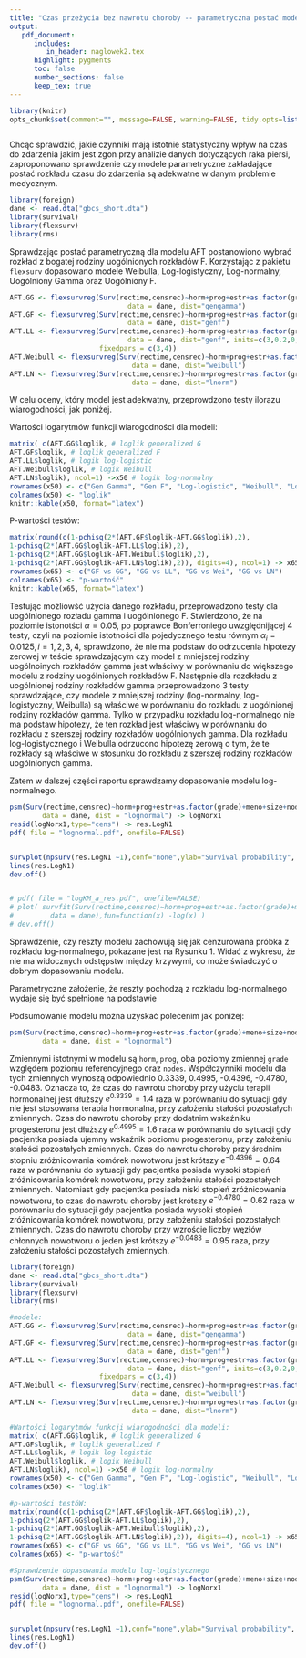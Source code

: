 ```yaml
---
title: "Czas przeżycia bez nawrotu choroby -- parametryczna postać modelu"
output: 
   pdf_document:
      includes:
         in_header: naglowek2.tex
      highlight: pygments
      toc: false
      number_sections: false
      keep_tex: true
---
```


```r
library(knitr)
opts_chunk$set(comment="", message=FALSE, warning=FALSE, tidy.opts=list(keep.blank.line=TRUE, width.cutoff=120),options(width=120), fig.align='center',fig.height=6, fig.width=10,fig.path='figure/beamer-',fig.show='hold',size='footnotesize', cache=TRUE, echo=FALSE)
```
```r

```

\thispagestyle{fancy}

Chcąc sprawdzić, jakie czynniki mają istotnie statystyczny wpływ na czas do zdarzenia jakim jest zgon przy analizie danych dotyczących raka piersi, zaproponowano sprawdzenie czy modele parametryczne zakładające postać rozkładu czasu do zdarzenia są adekwatne w danym problemie medycznym.

```r
library(foreign)
dane <- read.dta("gbcs_short.dta")
library(survival)
library(flexsurv)
library(rms)
```


\textbf{Wybór parametrycznej formy modelu.} 

Sprawdzając postać parametryczną dla modelu AFT postanowiono wybrać rozkład z bogatej rodziny uogólnionych rozkładów F. Korzystając z pakietu `flexsurv` dopasowano modele Weibulla, Log-logistyczny, Log-normalny, Uogólniony Gamma oraz Uogólniony F.

```r
AFT.GG <- flexsurvreg(Surv(rectime,censrec)~horm+prog+estr+as.factor(grade)+meno+size+nodes, 
                             data = dane, dist="gengamma")
AFT.GF <- flexsurvreg(Surv(rectime,censrec)~horm+prog+estr+as.factor(grade)+meno+size+nodes, 
                             data = dane, dist="genf")
AFT.LL <- flexsurvreg(Surv(rectime,censrec)~horm+prog+estr+as.factor(grade)+meno+size+nodes, 
                             data = dane, dist="genf", inits=c(3,0.2,0,1,0,0,0,0,0,0,0,0), 
                      fixedpars = c(3,4))
AFT.Weibull <- flexsurvreg(Surv(rectime,censrec)~horm+prog+estr+as.factor(grade)+meno+size+nodes, 
                              data = dane, dist="weibull")
AFT.LN <- flexsurvreg(Surv(rectime,censrec)~horm+prog+estr+as.factor(grade)+meno+size+nodes, 
                              data = dane, dist="lnorm")
```

W celu oceny, który model jest adekwatny, przeprowdzono testy ilorazu wiarogodności, jak poniżej.

Wartości logarytmów funkcji wiarogodności dla modeli:
```r
matrix( c(AFT.GG$loglik, # loglik generalized G 
AFT.GF$loglik, # loglik generalized F
AFT.LL$loglik, # logik log-logistic
AFT.Weibull$loglik, # logik Weibull
AFT.LN$loglik), ncol=1) ->x50 # logik log-normalny
rownames(x50) <- c("Gen Gamma", "Gen F", "Log-logistic", "Weibull", "Log-normal")
colnames(x50) <- "loglik"
knitr::kable(x50, format="latex")
```

\begin{table}[hbt!]
\centering
\begin{tabular}{lr}
\toprule%
  & loglik\\ \toprule%

Gen Gamma & -2553.051\\

Gen F & -2553.067\\

Log-logistic & -2563.449\\

Weibull & -2575.998\\

Log-normal & -2555.798\\
\bottomrule
\end{tabular}
\caption{Wartości logarytmów funkcji wiarogodności dla modeli parametrycznych.}
\end{table}
P-wartości testów:

```r
matrix(round(c(1-pchisq(2*(AFT.GF$loglik-AFT.GG$loglik),2),
1-pchisq(2*(AFT.GG$loglik-AFT.LL$loglik),2),
1-pchisq(2*(AFT.GG$loglik-AFT.Weibull$loglik),2), 
1-pchisq(2*(AFT.GG$loglik-AFT.LN$loglik),2)), digits=4), ncol=1) -> x65
rownames(x65) <- c("GF vs GG", "GG vs LL", "GG vs Wei", "GG vs LN")
colnames(x65) <- "p-wartość"
knitr::kable(x65, format="latex")
```


\begin{table}[hbt!]
\centering
\begin{tabular}{lr}
\toprule%
  & p-wartość\\
\toprule%
GF vs GG & 1.0000\\

GG vs LL & 0.0000\\

GG vs Wei & 0.0000\\

GG vs LN & 0.0641\\
\bottomrule
\end{tabular}
\caption{Wartości krytycze testów.}
\end{table}


Testując możliowść użycia danego rozkładu, przeprowadzono testy dla uogólnionego rozładu gamma i uogólnionego F. Stwierdzono, że na poziomie istonotści $\alpha=0.05$, po poprawce Bonferroniego uwzględnijącej 4 testy, czyli na poziomie istotności dla pojedycznego testu równym $\alpha_i = 0.0125, i =1,2,3,4$, sprawdzono, że nie ma podstaw do odrzucenia hipotezy zerowej w teście sprawdzającym czy model z mniejszej rodziny uogólnoinych rozkładów gamma jest właściwy w porównaniu do większego modelu z rodziny uogólnionych rozkładów F. Następnie dla rozdkładu z uogólnionej rodziny rozkładów gamma przeprowadzono 3 testy sprawdzające, czy modele z mniejszej rodziny (log-normalny, log-logistyczny, Weibulla) są właściwe w porównaniu do rozkładu z uogólnionej rodziny rozkładów gamma. Tylko w przypadku rozkładu log-normalnego nie ma podstaw \text{do odrzucenia} hipotezy, że ten rozkład jest właściwy w porównaniu do rozkładu z szerszej rodziny rozkładów uogólnionych gamma. Dla rozkładu log-logistycznego i Weibulla odrzucono hipotezę zerową o tym, że te rozkłady są właściwe w stosunku do rozkładu z szerszej rodziny rozkładów uogólnionych gamma.

Zatem w dalszej części raportu sprawdzamy dopasowanie modelu log-normalnego.

\textbf{Sprawdzenie dopasowania modelu log-normalnego.}
```r
psm(Surv(rectime,censrec)~horm+prog+estr+as.factor(grade)+meno+size+nodes, 
        data = dane, dist = "lognormal") -> logNorx1
resid(logNorx1,type="cens") -> res.LogN1
pdf( file = "lognormal.pdf", onefile=FALSE)


survplot(npsurv(res.LogN1 ~1),conf="none",ylab="Survival probability", xlab="Residual")
lines(res.LogN1)
dev.off()


# pdf( file = "logKM_a_res.pdf", onefile=FALSE)
# plot( survfit(Surv(rectime,censrec)~horm+prog+estr+as.factor(grade)+meno+size+nodes, 
#         data = dane),fun=function(x) -log(x) ) 
# dev.off()


```
\begin{figure}[hbt!]
  \vspace{-20pt}
  \begin{center}
     \includegraphics[width=0.7\textwidth, height=3in]{lognormal.pdf}
  \end{center}
  \vspace{-20pt}
  \label{fig:sc}
  \caption{Reszty modelu a cenzurowana próbka z rozkładu log-normalnego.}

\end{figure}
Sprawdzenie, czy reszty modelu zachowują się jak cenzurowana próbka z rozkładu log-normalnego, pokazane jest na Rysunku 1.
Widać z wykresu, że nie ma widocznych odstępstw między krzywymi, co może świadczyć o dobrym dopasowaniu modelu.

\textcolor{red}{Dodatkowo można spojrzeć na wykres przekształcenia $-\ln$ oszacowanej krzywej przeżycia i reszty Coxa-Snell, który w tym wypadku powinien być liniowy ze współczynnikiem kierunkowym = 1 - ale ja nie umiem tego zrobic.}

Parametryczne założenie, że reszty pochodzą z rozkładu log-normalnego wydaje się być spełnione na podstawie \text{Rysunku 1.}

\textbf{ Podsumownie modelu log-normalnego.}

Podsumowanie modelu można uzyskać polecenim jak poniżej:
```r

psm(Surv(rectime,censrec)~horm+prog+estr+as.factor(grade)+meno+size+nodes, 
        data = dane, dist = "lognormal")
```

Zmiennymi istotnymi w modelu są `horm`, `prog`, oba poziomy zmiennej `grade` względem poziomu referencyjnego oraz `nodes`. Współczynniki modelu dla tych zmiennych wynoszą odpowiednio 0.3339, 0.4995, -0.4396, -0.4780, -0.0483. Oznacza to, że czas do nawrotu choroby przy użyciu terapii hormonalnej jest dłuższy $e^{0.3339} = 1.4$ raza w porównaniu do sytuacji gdy nie jest stosowana terapia hormonalna, przy założeniu stałości pozostałych zmiennych. Czas do nawrotu choroby przy dodatnim wskaźniku progesteronu jest dłuższy $e^{0.4995} = 1.6$ raza w porównaniu do sytuacji gdy pacjentka posiada ujemny wskaźnik poziomu progesteronu, przy założeniu stałości pozostałych zmiennych. Czas do nawrotu choroby przy średnim stopniu zróżnicowania komórek nowotworu jest krótszy $e^{-0.4396} = 0.64$ raza w porównaniu do sytuacji gdy pacjentka posiada wysoki stopień zróżnicowania komórek nowotworu, przy założeniu stałości pozostałych zmiennych. Natomiast gdy pacjentka posiada niski stopień zróżnicowania nowotworu, to czas do nawrotu choroby jest krótszy $e^{-0.4780} = 0.62$ raza w porównaniu do sytuacji gdy pacjentka posiada wysoki stopień zróżnicowania komórek nowotworu, przy założeniu stałości pozostałych zmiennych. Czas do nawrotu choroby przy wzroście liczby węzłów chłonnych \text{z przerzutami} nowotworu o jeden jest krótszy $e^{-0.0483} = 0.95$ raza, przy założeniu stałości pozostałych zmiennych.

\newpage
\textbf{Kody:} 
```r
library(foreign)
dane <- read.dta("gbcs_short.dta")
library(survival)
library(flexsurv)
library(rms)

#modele:
AFT.GG <- flexsurvreg(Surv(rectime,censrec)~horm+prog+estr+as.factor(grade)+meno+size+nodes, 
                             data = dane, dist="gengamma")
AFT.GF <- flexsurvreg(Surv(rectime,censrec)~horm+prog+estr+as.factor(grade)+meno+size+nodes, 
                             data = dane, dist="genf")
AFT.LL <- flexsurvreg(Surv(rectime,censrec)~horm+prog+estr+as.factor(grade)+meno+size+nodes, 
                             data = dane, dist="genf", inits=c(3,0.2,0,1,0,0,0,0,0,0,0,0), 
                      fixedpars = c(3,4))
AFT.Weibull <- flexsurvreg(Surv(rectime,censrec)~horm+prog+estr+as.factor(grade)+meno+size+nodes, 
                              data = dane, dist="weibull")
AFT.LN <- flexsurvreg(Surv(rectime,censrec)~horm+prog+estr+as.factor(grade)+meno+size+nodes, 
                              data = dane, dist="lnorm")

#Wartości logarytmów funkcji wiarogodności dla modeli:
matrix( c(AFT.GG$loglik, # loglik generalized G 
AFT.GF$loglik, # loglik generalized F
AFT.LL$loglik, # logik log-logistic
AFT.Weibull$loglik, # logik Weibull
AFT.LN$loglik), ncol=1) ->x50 # logik log-normalny
rownames(x50) <- c("Gen Gamma", "Gen F", "Log-logistic", "Weibull", "Log-normal")
colnames(x50) <- "loglik"

#p-wartości testóW:
matrix(round(c(1-pchisq(2*(AFT.GF$loglik-AFT.GG$loglik),2),
1-pchisq(2*(AFT.GG$loglik-AFT.LL$loglik),2),
1-pchisq(2*(AFT.GG$loglik-AFT.Weibull$loglik),2), 
1-pchisq(2*(AFT.GG$loglik-AFT.LN$loglik),2)), digits=4), ncol=1) -> x65
rownames(x65) <- c("GF vs GG", "GG vs LL", "GG vs Wei", "GG vs LN")
colnames(x65) <- "p-wartość"

#Sprawdzenie dopasowania modelu log-logistycznego
psm(Surv(rectime,censrec)~horm+prog+estr+as.factor(grade)+meno+size+nodes, 
        data = dane, dist = "lognormal") -> logNorx1
resid(logNorx1,type="cens") -> res.LogN1
pdf( file = "lognormal.pdf", onefile=FALSE)


survplot(npsurv(res.LogN1 ~1),conf="none",ylab="Survival probability", xlab="Residual")
lines(res.LogN1)
dev.off()
```
